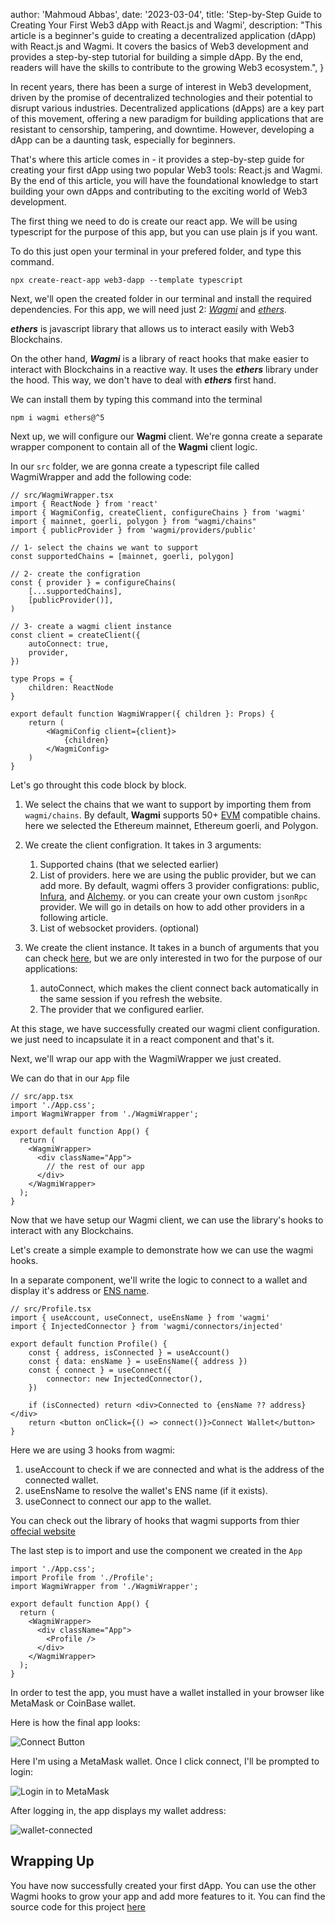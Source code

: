 
  author: 'Mahmoud Abbas',
  date: '2023-03-04',
  title: 'Step-by-Step Guide to Creating Your First Web3 dApp with React.js and Wagmi',
  description:
    "This article is a beginner's guide to creating a decentralized application (dApp) with React.js and Wagmi. It covers the basics of Web3 development and provides a step-by-step tutorial for building a simple dApp. By the end, readers will have the skills to contribute to the growing Web3 ecosystem.",
}


In recent years, there has been a surge of interest in Web3 development, driven by the promise of decentralized technologies and their potential to disrupt various industries.
Decentralized applications (dApps) are a key part of this movement, offering a new paradigm for building applications that are resistant to censorship, tampering, and downtime.
However, developing a dApp can be a daunting task, especially for beginners. 

That's where this article comes in - it provides a step-by-step guide for creating your first dApp using two popular Web3 tools: React.js and Wagmi.
By the end of this article, you will have the foundational knowledge to start building your own dApps and contributing to the exciting world of Web3 development.

The first thing we need to do is create our react app.
We will be using typescript for the purpose of this app, but you can use plain js if you want. 

To do this just open your terminal in your prefered folder, and type this command. 

```shell
npx create-react-app web3-dapp --template typescript
```

Next, we'll open the created folder in our terminal and install the required dependencies. 
For this app, we will need just 2: [*Wagmi*](https://wagmi.sh) and [*ethers*](https://docs.ethers.org/v5/).


***ethers*** is javascript library that allows us to interact easily with Web3 Blockchains. 

On the other hand, ***Wagmi*** is a library of react hooks that make easier to interact with Blockchains in a reactive way.
It uses the ***ethers*** library under the hood. This way, we don't have to deal with ***ethers*** first hand. 

We can install them by typing this command into the terminal

```shell
npm i wagmi ethers@^5
```

Next up, we will configure our **Wagmi** client. We're gonna create a separate wrapper component to contain all of the **Wagmi** client logic.


In our `src` folder, we are gonna create a typescript file called WagmiWrapper and add the following code: 

```tsx
// src/WagmiWrapper.tsx
import { ReactNode } from 'react'
import { WagmiConfig, createClient, configureChains } from 'wagmi'
import { mainnet, goerli, polygon } from "wagmi/chains"
import { publicProvider } from 'wagmi/providers/public'

// 1- select the chains we want to support 
const supportedChains = [mainnet, goerli, polygon]

// 2- create the configration 
const { provider } = configureChains(
    [...supportedChains],
    [publicProvider()],
)

// 3- create a wagmi client instance 
const client = createClient({
    autoConnect: true,
    provider,
})

type Props = {
    children: ReactNode
}

export default function WagmiWrapper({ children }: Props) {
    return (
        <WagmiConfig client={client}>
            {children}
        </WagmiConfig>
    )
}

```

Let's go throught this code block by block. 

1. We select the chains that we want to support by importing them from `wagmi/chains`.
By default, **Wagmi** supports 50+ [EVM](https://medium.com/eligma-blog/what-are-evm-compatible-blockchains-64f91c97038e) compatible chains. here we selected the Ethereum mainnet, Ethereum goerli, and Polygon.

2. We create the client configration. It takes in 3 arguments: 
    1. Supported chains (that we selected earlier)
    2. List of providers. here we are using the public provider, but we can add more. By default, wagmi offers 3 provider configrations: public, [Infura](https://www.infura.io/), and [Alchemy](https://www.alchemy.com/). or you can create your own custom `jsonRpc` provider. 
    We will go in details on how to add other providers in a following article.
    3. List of websocket providers. (optional)

3. We create the client instance. It takes in a bunch of arguments that you can check [here](https://wagmi.sh/docs/client), but we are only interested in two for the purpose of our applications:
    1. autoConnect, which makes the client connect back automatically in the same session if you refresh the website. 
    2. The provider that we configured earlier. 

At this stage, we have successfully created our wagmi client configuration. we just need to incapsulate it in a react component and that's it.


Next, we'll wrap our app with the WagmiWrapper we just created. 

We can do that in our `App` file

```tsx
// src/app.tsx
import './App.css';
import WagmiWrapper from './WagmiWrapper';

export default function App() {
  return (
    <WagmiWrapper>
      <div className="App">
        // the rest of our app
      </div>
    </WagmiWrapper>
  );
}
```

Now that we have setup our Wagmi client, we can use the library's hooks to interact with any Blockchains.

Let's create a simple example to demonstrate how we can use the wagmi hooks. 

In a separate component, we'll write the logic to connect to a wallet and display it's address or [ENS name](https://forkast.news/what-is-ens-ethereum-name-service-how-does-it-work/).

```tsx
// src/Profile.tsx
import { useAccount, useConnect, useEnsName } from 'wagmi'
import { InjectedConnector } from 'wagmi/connectors/injected'

export default function Profile() {
    const { address, isConnected } = useAccount()
    const { data: ensName } = useEnsName({ address })
    const { connect } = useConnect({
        connector: new InjectedConnector(),
    })

    if (isConnected) return <div>Connected to {ensName ?? address}</div>
    return <button onClick={() => connect()}>Connect Wallet</button>
}
```

Here we are using 3 hooks from wagmi:
1. useAccount to check if we are connected and what is the address of the connected wallet.
2. useEnsName to resolve the wallet's ENS name (if it exists). 
3. useConnect to connect our app to the wallet. 

You can check out the library of hooks that wagmi supports from thier [offecial website](https://wagmi.sh/react/hooks/useAccount)

The last step is to import and use the component we created in the `App`
```tsx
import './App.css';
import Profile from './Profile';
import WagmiWrapper from './WagmiWrapper';

export default function App() {
  return (
    <WagmiWrapper>
      <div className="App">
        <Profile />
      </div>
    </WagmiWrapper>
  );
}
```

In order to test the app, you must have a wallet installed in your browser like MetaMask or CoinBase wallet.

Here is how the final app looks: 

![Connect Button](/articles/connect-button.png)

Here I'm using a MetaMask wallet. Once I click connect, I'll be prompted to login:

![Login in to MetaMask](/articles/metamask-login.png)

After logging in, the app displays my wallet address:

![wallet-connected](/articles/wallet-connected.png)


## Wrapping Up

You have now successfully created your first dApp. You can use the other Wagmi hooks to grow your app and add more features to it.
You can find the source code for this project [here](https://github.com/ma7moud3bas/web3-dapp)
